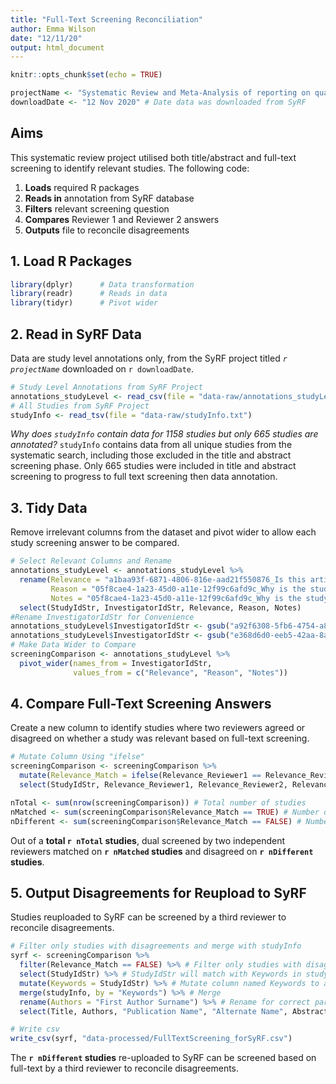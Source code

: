 ```yaml
---
title: "Full-Text Screening Reconciliation"
author: Emma Wilson
date: "12/11/20"
output: html_document
---
```


```r
knitr::opts_chunk$set(echo = TRUE)
```

```r
projectName <- "Systematic Review and Meta-Analysis of reporting on quality control standards and phenotypes of the basic cell model in brain cancer research: how reproducible is the field?" # Copied and pasted from SyRF
downloadDate <- "12 Nov 2020" # Date data was downloaded from SyRF
```

## Aims

This systematic review project utilised both title/abstract and full-text screening to identify relevant studies. The following code:

1. **Loads** required R packages
2. **Reads in** annotation from SyRF database
3. **Filters** relevant screening question
4. **Compares** Reviewer 1 and Reviewer 2 answers
5. **Outputs** file to reconcile disagreements

## 1. Load R Packages

```r
library(dplyr)      # Data transformation
library(readr)      # Reads in data
library(tidyr)      # Pivot wider
```

## 2. Read in SyRF Data
Data are study level annotations only, from the SyRF project titled *`r projectName`* downloaded on `r downloadDate`.

```r
# Study Level Annotations from SyRF Project
annotations_studyLevel <- read_csv(file = "data-raw/annotations_studyLevel_20201112.csv")
# All Studies from SyRF Project
studyInfo <- read_tsv(file = "data-raw/studyInfo.txt")
```

*Why does `studyInfo` contain data for 1158 studies but only 665 studies are annotated?*
`studyInfo` contains data from all unique studies from the systematic search, including those excluded in the title and abstract screening phase. Only 665 studies were included in title and abstract screening to progress to full text screening then data annotation.

## 3. Tidy Data
Remove irrelevant columns from the dataset and pivot wider to allow each study screening answer to be compared.

```r
# Select Relevant Columns and Rename
annotations_studyLevel <- annotations_studyLevel %>%
  rename(Relevance = "a1baa93f-6871-4806-816e-aad21f550876_Is this article relevant according to inclusion and exclusion criteria?",
         Reason = "05f8cae4-1a23-45d0-a11e-12f99c6afd9c_Why is the study not relevant?",
         Notes = "05f8cae4-1a23-45d0-a11e-12f99c6afd9c_Why is the study not relevant?_Notes") %>%
  select(StudyIdStr, InvestigatorIdStr, Relevance, Reason, Notes)
#Rename InvestigatorIdStr for Convenience
annotations_studyLevel$InvestigatorIdStr <- gsub("a92f6308-5fb6-4754-a80f-5fcead380da6", "Reviewer1", annotations_studyLevel$InvestigatorIdStr)
annotations_studyLevel$InvestigatorIdStr <- gsub("e368d6d0-eeb5-42aa-8aee-4de0c8530da3", "Reviewer2", annotations_studyLevel$InvestigatorIdStr)
# Make Data Wider to Compare
screeningComparison <- annotations_studyLevel %>%
  pivot_wider(names_from = InvestigatorIdStr,
              values_from = c("Relevance", "Reason", "Notes"))
```

## 4. Compare Full-Text Screening Answers
Create a new column to identify studies where two reviewers agreed or disagreed on whether a study was relevant based on full-text screening.

```r
# Mutate Column Using "ifelse"
screeningComparison <- screeningComparison %>%
  mutate(Relevance_Match = ifelse(Relevance_Reviewer1 == Relevance_Reviewer2, TRUE, FALSE)) %>%
  select(StudyIdStr, Relevance_Reviewer1, Relevance_Reviewer2, Relevance_Match, Reason_Reviewer1, Reason_Reviewer2, Notes_Reviewer1, Notes_Reviewer2) # reorder the columns
```

```r
nTotal <- sum(nrow(screeningComparison)) # Total number of studies
nMatched <- sum(screeningComparison$Relevance_Match == TRUE) # Number of studies matching
nDifferent <- sum(screeningComparison$Relevance_Match == FALSE) # Number of studies with disagreement
```

Out of a **total `r nTotal` studies**, dual screened by two independent reviewers matched on **`r nMatched` studies** and disagreed on **`r nDifferent` studies**.

## 5. Output Disagreements for Reupload to SyRF
Studies reuploaded to SyRF can be screened by a third reviewer to reconcile disagreements.

```r
# Filter only studies with disagreements and merge with studyInfo
syrf <- screeningComparison %>%
  filter(Relevance_Match == FALSE) %>% # Filter only studies with disagreements
  select(StudyIdStr) %>% # StudyIdStr will match with Keywords in studyInfo
  mutate(Keywords = StudyIdStr) %>% # Mutate column named Keywords to allow merge
  merge(studyInfo, by = "Keywords") %>% # Merge
  rename(Authors = "First Author Surname") %>% # Rename for correct parsing into SyRF
  select(Title, Authors, "Publication Name", "Alternate Name", Abstract, Url, "Author Address", Year, DOI, Keywords, "Reference Type", "PDF Relative Path") # Reorder for correct parsing into SyRF

# Write csv
write_csv(syrf, "data-processed/FullTextScreening_forSyRF.csv")
```

The **`r nDifferent` studies** re-uploaded to SyRF can be screened based on full-text by a third reviewer to reconcile disagreements.